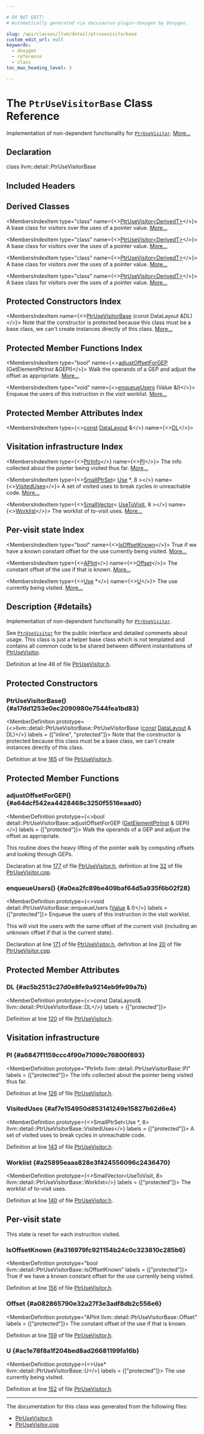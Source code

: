 ```yaml
---

# DO NOT EDIT!
# Automatically generated via docusaurus-plugin-doxygen by Doxygen.

slug: /api/classes/llvm/detail/ptrusevisitorbase
custom_edit_url: null
keywords:
  - doxygen
  - reference
  - class
toc_max_heading_level: 3

---
```





# The `PtrUseVisitorBase` Class Reference

<DoxygenPage pluginConfig={pluginConfig}>

Implementation of non-dependent functionality for <code><a href="/docs/api/classes/llvm/ptrusevisitor">PtrUseVisitor</a></code>. <a href="#details">More...</a>

## Declaration

<CodeBlock>class llvm::detail::PtrUseVisitorBase</CodeBlock>

## Included Headers

<IncludesList>
<IncludesListItem
  filePath="llvm/Analysis/PtrUseVisitor.h"
  permalink="/docs/api/files/include/include/llvm/include/llvm/analysis/ptrusevisitor-h"
  isLocal="true" />
</IncludesList>

## Derived Classes

<MembersIndex>

<MembersIndexItem
  type="class"
  name={<><a href="/docs/api/classes/llvm/ptrusevisitor">PtrUseVisitor&lt;DerivedT&gt;</a></>}>
A base class for visitors over the uses of a pointer value. <a href="/docs/api/classes/llvm/ptrusevisitor/#details">More...</a>
</MembersIndexItem>

<MembersIndexItem
  type="class"
  name={<><a href="/docs/api/classes/llvm/ptrusevisitor">PtrUseVisitor&lt;DerivedT&gt;</a></>}>
A base class for visitors over the uses of a pointer value. <a href="/docs/api/classes/llvm/ptrusevisitor/#details">More...</a>
</MembersIndexItem>

<MembersIndexItem
  type="class"
  name={<><a href="/docs/api/classes/llvm/ptrusevisitor">PtrUseVisitor&lt;DerivedT&gt;</a></>}>
A base class for visitors over the uses of a pointer value. <a href="/docs/api/classes/llvm/ptrusevisitor/#details">More...</a>
</MembersIndexItem>

<MembersIndexItem
  type="class"
  name={<><a href="/docs/api/classes/llvm/ptrusevisitor">PtrUseVisitor&lt;DerivedT&gt;</a></>}>
A base class for visitors over the uses of a pointer value. <a href="/docs/api/classes/llvm/ptrusevisitor/#details">More...</a>
</MembersIndexItem>

</MembersIndex>

## Protected Constructors Index

<MembersIndex>

<MembersIndexItem
  name={<><a href="#a17dd1253e0ec2090980e7544fea1bd83">PtrUseVisitorBase</a> (const DataLayout &amp;DL)</>}>
Note that the constructor is protected because this class must be a base class, we can&#39;t create instances directly of this class. <a href="#a17dd1253e0ec2090980e7544fea1bd83">More...</a>
</MembersIndexItem>

</MembersIndex>

## Protected Member Functions Index

<MembersIndex>

<MembersIndexItem
  type="bool"
  name={<><a href="#a64dcf542ea4428468c3250f5516eaad0">adjustOffsetForGEP</a> (GetElementPtrInst &amp;GEPI)</>}>
Walk the operands of a GEP and adjust the offset as appropriate. <a href="#a64dcf542ea4428468c3250f5516eaad0">More...</a>
</MembersIndexItem>

<MembersIndexItem
  type="void"
  name={<><a href="#a0ea2fc89be409baf64d5a935f6b02f28">enqueueUsers</a> (Value &amp;I)</>}>
Enqueue the users of this instruction in the visit worklist. <a href="#a0ea2fc89be409baf64d5a935f6b02f28">More...</a>
</MembersIndexItem>

</MembersIndex>

## Protected Member Attributes Index

<MembersIndex>

<MembersIndexItem
  type={<><a href="/docs/api/files/lib/lib/target/lib/target/aarch64/aarch64promoteconstant-cpp/#a90f8350fecae261c25be85d38b451bff">const</a> <a href="/docs/api/classes/llvm/datalayout">DataLayout</a> &amp;</>}
  name={<><a href="#ac5b2513c27d0e8fe9a9214eb9fe99a7b">DL</a></>}>
</MembersIndexItem>

</MembersIndex>

## Visitation infrastructure Index

<MembersIndex>

<MembersIndexItem
  type={<><a href="/docs/api/classes/llvm/detail/ptrusevisitorbase/ptrinfo">PtrInfo</a></>}
  name={<><a href="#a6847f1159ccc4f90e71099c76800f893">PI</a></>}>
The info collected about the pointer being visited thus far. <a href="#a6847f1159ccc4f90e71099c76800f893">More...</a>
</MembersIndexItem>

<MembersIndexItem
  type={<><a href="/docs/api/classes/llvm/smallptrset">SmallPtrSet</a>&lt; <a href="/docs/api/classes/llvm/use">Use</a> &#42;, 8 &gt;</>}
  name={<><a href="#af7e154950d853141249e15827b62d6e4">VisitedUses</a></>}>
A set of visited uses to break cycles in unreachable code. <a href="#af7e154950d853141249e15827b62d6e4">More...</a>
</MembersIndexItem>

<MembersIndexItem
  type={<><a href="/docs/api/classes/llvm/smallvector">SmallVector</a>&lt; <a href="/docs/api/structs/llvm/detail/ptrusevisitorbase/usetovisit">UseToVisit</a>, 8 &gt;</>}
  name={<><a href="#a25895eaaa828e3f424556096c2436470">Worklist</a></>}>
The worklist of to-visit uses. <a href="#a25895eaaa828e3f424556096c2436470">More...</a>
</MembersIndexItem>

</MembersIndex>

## Per-visit state Index

<MembersIndex>

<MembersIndexItem
  type="bool"
  name={<><a href="#a316979fc921154b24c0c323810c285b6">IsOffsetKnown</a></>}>
True if we have a known constant offset for the use currently being visited. <a href="#a316979fc921154b24c0c323810c285b6">More...</a>
</MembersIndexItem>

<MembersIndexItem
  type={<><a href="/docs/api/classes/llvm/apint">APInt</a></>}
  name={<><a href="#a082865790e32a27f3e3adf8db2c556e6">Offset</a></>}>
The constant offset of the use if that is known. <a href="#a082865790e32a27f3e3adf8db2c556e6">More...</a>
</MembersIndexItem>

<MembersIndexItem
  type={<><a href="/docs/api/classes/llvm/use">Use</a> &#42;</>}
  name={<><a href="#ac1e78f8a1f204bed8ad26681199fa16b">U</a></>}>
The use currently being visited. <a href="#ac1e78f8a1f204bed8ad26681199fa16b">More...</a>
</MembersIndexItem>

</MembersIndex>

## Description {#details}

Implementation of non-dependent functionality for <code><a href="/docs/api/classes/llvm/ptrusevisitor">PtrUseVisitor</a></code>.

See <code><a href="/docs/api/classes/llvm/ptrusevisitor">PtrUseVisitor</a></code> for the public interface and detailed comments about usage. This class is just a helper base class which is not templated and contains all common code to be shared between different instantiations of <a href="/docs/api/classes/llvm/ptrusevisitor">PtrUseVisitor</a>.

Definition at line 46 of file <a href="/docs/api/files/include/include/llvm/include/llvm/analysis/ptrusevisitor-h">PtrUseVisitor.h</a>.

<SectionDefinition>

## Protected Constructors

### PtrUseVisitorBase() {#a17dd1253e0ec2090980e7544fea1bd83}

<MemberDefinition
  prototype={<>llvm::detail::PtrUseVisitorBase::PtrUseVisitorBase (<a href="/docs/api/files/lib/lib/target/lib/target/aarch64/aarch64promoteconstant-cpp/#a90f8350fecae261c25be85d38b451bff">const</a> <a href="/docs/api/classes/llvm/datalayout">DataLayout</a> &amp; DL)</>}
  labels = {["inline", "protected"]}>
Note that the constructor is protected because this class must be a base class, we can&#39;t create instances directly of this class.

Definition at line <a href="/docs/api/files/include/include/llvm/include/llvm/analysis/ptrusevisitor-h/#l00165">165</a> of file <a href="/docs/api/files/include/include/llvm/include/llvm/analysis/ptrusevisitor-h">PtrUseVisitor.h</a>.
</MemberDefinition>

</SectionDefinition>

<SectionDefinition>

## Protected Member Functions

### adjustOffsetForGEP() {#a64dcf542ea4428468c3250f5516eaad0}

<MemberDefinition
  prototype={<>bool detail::PtrUseVisitorBase::adjustOffsetForGEP (<a href="/docs/api/classes/llvm/getelementptrinst">GetElementPtrInst</a> &amp; GEPI)</>}
  labels = {["protected"]}>
Walk the operands of a GEP and adjust the offset as appropriate.

This routine does the heavy lifting of the pointer walk by computing offsets and looking through GEPs.

Declaration at line <a href="/docs/api/files/include/include/llvm/include/llvm/analysis/ptrusevisitor-h/#l00177">177</a> of file <a href="/docs/api/files/include/include/llvm/include/llvm/analysis/ptrusevisitor-h">PtrUseVisitor.h</a>, definition at line <a href="/docs/api/files/lib/lib/analysis/ptrusevisitor-cpp/#l00032">32</a> of file <a href="/docs/api/files/lib/lib/analysis/ptrusevisitor-cpp">PtrUseVisitor.cpp</a>.
</MemberDefinition>

### enqueueUsers() {#a0ea2fc89be409baf64d5a935f6b02f28}

<MemberDefinition
  prototype={<>void detail::PtrUseVisitorBase::enqueueUsers (<a href="/docs/api/classes/llvm/value">Value</a> &amp; I)</>}
  labels = {["protected"]}>
Enqueue the users of this instruction in the visit worklist.

This will visit the users with the same offset of the current visit (including an unknown offset if that is the current state).

Declaration at line <a href="/docs/api/files/include/include/llvm/include/llvm/analysis/ptrusevisitor-h/#l00171">171</a> of file <a href="/docs/api/files/include/include/llvm/include/llvm/analysis/ptrusevisitor-h">PtrUseVisitor.h</a>, definition at line <a href="/docs/api/files/lib/lib/analysis/ptrusevisitor-cpp/#l00020">20</a> of file <a href="/docs/api/files/lib/lib/analysis/ptrusevisitor-cpp">PtrUseVisitor.cpp</a>.
</MemberDefinition>

</SectionDefinition>

<SectionDefinition>

## Protected Member Attributes

### DL {#ac5b2513c27d0e8fe9a9214eb9fe99a7b}

<MemberDefinition
  prototype={<>const DataLayout&amp; llvm::detail::PtrUseVisitorBase::DL</>}
  labels = {["protected"]}>

Definition at line <a href="/docs/api/files/include/include/llvm/include/llvm/analysis/ptrusevisitor-h/#l00120">120</a> of file <a href="/docs/api/files/include/include/llvm/include/llvm/analysis/ptrusevisitor-h">PtrUseVisitor.h</a>.
</MemberDefinition>

</SectionDefinition>

<SectionDefinition>

## Visitation infrastructure

### PI {#a6847f1159ccc4f90e71099c76800f893}

<MemberDefinition
  prototype="PtrInfo llvm::detail::PtrUseVisitorBase::PI"
  labels = {["protected"]}>
The info collected about the pointer being visited thus far.

Definition at line <a href="/docs/api/files/include/include/llvm/include/llvm/analysis/ptrusevisitor-h/#l00126">126</a> of file <a href="/docs/api/files/include/include/llvm/include/llvm/analysis/ptrusevisitor-h">PtrUseVisitor.h</a>.
</MemberDefinition>

### VisitedUses {#af7e154950d853141249e15827b62d6e4}

<MemberDefinition
  prototype={<>SmallPtrSet&lt;Use &#42;, 8&gt; llvm::detail::PtrUseVisitorBase::VisitedUses</>}
  labels = {["protected"]}>
A set of visited uses to break cycles in unreachable code.

Definition at line <a href="/docs/api/files/include/include/llvm/include/llvm/analysis/ptrusevisitor-h/#l00143">143</a> of file <a href="/docs/api/files/include/include/llvm/include/llvm/analysis/ptrusevisitor-h">PtrUseVisitor.h</a>.
</MemberDefinition>

### Worklist {#a25895eaaa828e3f424556096c2436470}

<MemberDefinition
  prototype={<>SmallVector&lt;UseToVisit, 8&gt; llvm::detail::PtrUseVisitorBase::Worklist</>}
  labels = {["protected"]}>
The worklist of to-visit uses.

Definition at line <a href="/docs/api/files/include/include/llvm/include/llvm/analysis/ptrusevisitor-h/#l00140">140</a> of file <a href="/docs/api/files/include/include/llvm/include/llvm/analysis/ptrusevisitor-h">PtrUseVisitor.h</a>.
</MemberDefinition>

</SectionDefinition>

<SectionDefinition>

## Per-visit state


This state is reset for each instruction visited.

### IsOffsetKnown {#a316979fc921154b24c0c323810c285b6}

<MemberDefinition
  prototype="bool llvm::detail::PtrUseVisitorBase::IsOffsetKnown"
  labels = {["protected"]}>
True if we have a known constant offset for the use currently being visited.

Definition at line <a href="/docs/api/files/include/include/llvm/include/llvm/analysis/ptrusevisitor-h/#l00156">156</a> of file <a href="/docs/api/files/include/include/llvm/include/llvm/analysis/ptrusevisitor-h">PtrUseVisitor.h</a>.
</MemberDefinition>

### Offset {#a082865790e32a27f3e3adf8db2c556e6}

<MemberDefinition
  prototype="APInt llvm::detail::PtrUseVisitorBase::Offset"
  labels = {["protected"]}>
The constant offset of the use if that is known.

Definition at line <a href="/docs/api/files/include/include/llvm/include/llvm/analysis/ptrusevisitor-h/#l00159">159</a> of file <a href="/docs/api/files/include/include/llvm/include/llvm/analysis/ptrusevisitor-h">PtrUseVisitor.h</a>.
</MemberDefinition>

### U {#ac1e78f8a1f204bed8ad26681199fa16b}

<MemberDefinition
  prototype={<>Use&#42; llvm::detail::PtrUseVisitorBase::U</>}
  labels = {["protected"]}>
The use currently being visited.

Definition at line <a href="/docs/api/files/include/include/llvm/include/llvm/analysis/ptrusevisitor-h/#l00152">152</a> of file <a href="/docs/api/files/include/include/llvm/include/llvm/analysis/ptrusevisitor-h">PtrUseVisitor.h</a>.
</MemberDefinition>

</SectionDefinition>

<hr/>

The documentation for this class was generated from the following files:

<ul>
<li><a href="/docs/api/files/include/include/llvm/include/llvm/analysis/ptrusevisitor-h">PtrUseVisitor.h</a></li>
<li><a href="/docs/api/files/lib/lib/analysis/ptrusevisitor-cpp">PtrUseVisitor.cpp</a></li>
</ul>

</DoxygenPage>
